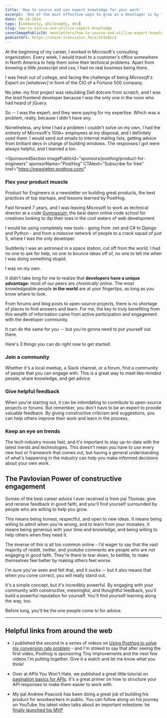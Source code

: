 ```yaml
---
title: 'How to source and use expert knowledge for your work'
excerpt: 'One of the most effective ways to grow as a developer is by tapping into the vast pool of knowledge available in the developer community.'
date: 08-14-2024
tags: [community, philosophy, dev]
slug: how-to-source-and-utilize-expert-knowledge
coverImagePublicId: newsletters/how-to-source-and-utilize-expert-knowledge/cover
podcastUrl: https://share.transistor.fm/s/521e91c3
---
```


At the beginning of my career, I worked in Microsoft's consulting organization. Every week, I would travel to a customer's office somewhere in North America to help them solve their technical problems. Apart from _knowing a little javascript and css,_ I had no real business being there.

I was fresh out of college, and facing the challenge of being _Microsoft's Expert on [whatever]_ in front of the CIO of a Fortune 500 company.

No joke: my first project was rebuilding Dell dotcom from scratch, and I was the _lead_ frontend developer because I was the only one in the room who had heard of jQuery.

So -- I was the expert, and they were paying for my expertise. Which was a problem, really, because I didn't have any.

Nonetheless, any time I had a problem I couldn't solve on my own, I had the _entirety_ of Microsoft's 100k+ employees at my disposal, and I definitely used them. I would send out emails to internal mailing lists, getting advice from brilliant devs in charge of building windows. The responses I got were always helpful, and I learned a ton.

<SponsoredSection
  imagePublicId="sponsors/posthog/product-for-engineers"
  sponsorName="PostHog"
  CTAtext="Subscribe for free"
  href="https://newsletter.posthog.com/"
>

### Flex your product muscle

Product for Engineers is a newsletter on building great products, the best practices of top startups, and lessons learned by PostHog.

</SponsoredSection>

Fast forward 7 years, and I was leaving Microsoft to work as technical director at a code [Gymnasium](https://thegymnasium.com), the best damn online code school for creatives looking to dip their toes in the cool waters of web development.

I would be using completely new tools - going from .net and C# to Django and Python - and from a _massive_ network of people to a crack squad of just 5, where I was the only developer.

Suddenly I was an astronaut in a space station, cut off from the world. I had no one to ask for help, no one to bounce ideas off of, no one to tell me when I was doing something stupid.

I was on my own.

It didn't take long for me to realize that **developers have a unique advantage:** most of our peers are _chronically online_. The most knowledgeable people **in the world** are at your fingertips, as long as you know where to look.

From forums and blog posts to open-source projects, there is no shortage of places to find answers and learn. For me, the key to truly benefiting from this wealth of information came from active participation and engagement with the developer community.

It can do the same for you -- but you're gonna need to put yourself out there.

Here's 3 things you can do _right now_ to get started:

### Join a community

Whether it's a local meetup, a Slack channel, or a forum, find a community of people that you can engage with. This is a great way to meet like-minded people, share knowledge, and get advice.

### Give helpful feedback

When you're starting out, it can be intimidating to contribute to open-source projects or forums. But remember, you don't have to be an expert to provide valuable feedback. By giving constructive criticism and suggestions, you can help others improve their work and learn in the process.

### Keep an eye on trends

The tech industry moves fast, and it's important to stay up-to-date with the latest trends and technologies. This doesn't mean you have to _use_ every new tool or framework that comes out, but having a general understanding of what's happening in the industry can help you make informed decisions about your own work.

## The Pavlovian Power of constructive engagement

Someo of the best career advice I ever received is from pal Thomas: give and receive feedback in good faith, and you'll find yourself surrounded by people who are willing to help you grow.

This means being honest, respectful, and open to new ideas. It means being willing to admit when you're wrong, and to learn from your mistakes. It means being generous with your time and knowledge, and being willing to help others when they need it.

The inverse of this is all too common online - I'd wager to say that the vast majority of reddit, twitter, and youtube comments are people who are _not_ engaging in good faith. They're there to tear down, to belittle, to make themselves feel better by making others feel worse.

I'm sure you've seen and felt that, and it _sucks_ -- but it also means that when you come correct, you will really stand out.

It's a simple concept, but it's incredibly powerful. By engaging with your community with constructive, meaningful, and thoughtful feedback, you'll build a powerful reputation for yourself. You'll find yourself learning along the way, too.

Before long, you'll be the one people come to for advice.

---

## Helpful links from around the web

- I published the second in a series of videos on [Using Posthog to solve my conversion rate problem](https://www.youtube.com/watch?v=RaX8NeEhowU&t=1s) - and I'm stoked to say that after seeing the first video, Posthog is sponsoring Tiny Improvements and the next few videos I'm putting together. Give it a watch and let me know what you think!

- Over at APIs You Won't Hate, we published a great little tutorial on [pagination basics for APIs](https://apisyouwonthate.com/blog/api-design-basics-pagination/). It's a great primer on how to structure your API responses to make them easier to work with.

- My pal Andrew Peacock has been doing a great job of building his product for woodworkers in public. You can follow along on his journey on YouTube. his latest video talks about an important milestone: he [finally launched his MVP](https://www.youtube.com/watch?v=O0ryiXiSvVg)
